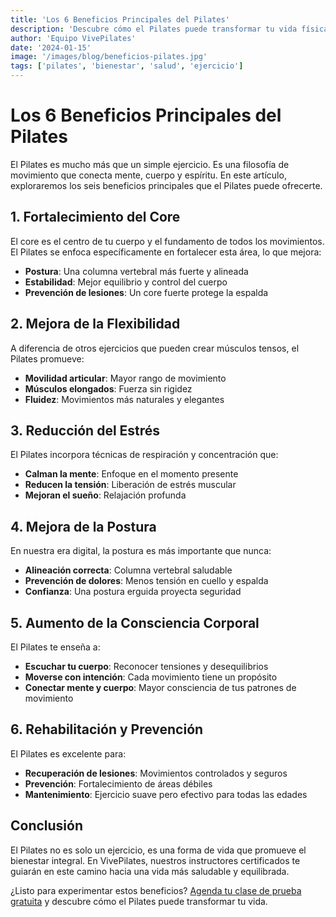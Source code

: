 ```yaml
---
title: 'Los 6 Beneficios Principales del Pilates'
description: 'Descubre cómo el Pilates puede transformar tu vida física y mental'
author: 'Equipo VivePilates'
date: '2024-01-15'
image: '/images/blog/beneficios-pilates.jpg'
tags: ['pilates', 'bienestar', 'salud', 'ejercicio']
---
```


# Los 6 Beneficios Principales del Pilates

El Pilates es mucho más que un simple ejercicio. Es una filosofía de movimiento que conecta mente, cuerpo y espíritu. En este artículo, exploraremos los seis beneficios principales que el Pilates puede ofrecerte.

## 1. Fortalecimiento del Core

El core es el centro de tu cuerpo y el fundamento de todos los movimientos. El Pilates se enfoca específicamente en fortalecer esta área, lo que mejora:

- **Postura**: Una columna vertebral más fuerte y alineada
- **Estabilidad**: Mejor equilibrio y control del cuerpo
- **Prevención de lesiones**: Un core fuerte protege la espalda

## 2. Mejora de la Flexibilidad

A diferencia de otros ejercicios que pueden crear músculos tensos, el Pilates promueve:

- **Movilidad articular**: Mayor rango de movimiento
- **Músculos elongados**: Fuerza sin rigidez
- **Fluidez**: Movimientos más naturales y elegantes

## 3. Reducción del Estrés

El Pilates incorpora técnicas de respiración y concentración que:

- **Calman la mente**: Enfoque en el momento presente
- **Reducen la tensión**: Liberación de estrés muscular
- **Mejoran el sueño**: Relajación profunda

## 4. Mejora de la Postura

En nuestra era digital, la postura es más importante que nunca:

- **Alineación correcta**: Columna vertebral saludable
- **Prevención de dolores**: Menos tensión en cuello y espalda
- **Confianza**: Una postura erguida proyecta seguridad

## 5. Aumento de la Consciencia Corporal

El Pilates te enseña a:

- **Escuchar tu cuerpo**: Reconocer tensiones y desequilibrios
- **Moverse con intención**: Cada movimiento tiene un propósito
- **Conectar mente y cuerpo**: Mayor consciencia de tus patrones de movimiento

## 6. Rehabilitación y Prevención

El Pilates es excelente para:

- **Recuperación de lesiones**: Movimientos controlados y seguros
- **Prevención**: Fortalecimiento de áreas débiles
- **Mantenimiento**: Ejercicio suave pero efectivo para todas las edades

## Conclusión

El Pilates no es solo un ejercicio, es una forma de vida que promueve el bienestar integral. En VivePilates, nuestros instructores certificados te guiarán en este camino hacia una vida más saludable y equilibrada.

¿Listo para experimentar estos beneficios? [Agenda tu clase de prueba gratuita](/servicios#clase-prueba) y descubre cómo el Pilates puede transformar tu vida.
